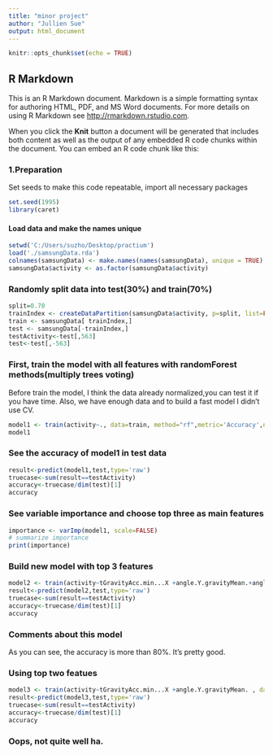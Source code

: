 ---
title: "minor project"
author: "Jullien Sue"
output: html_document
---

```{r setup, include=FALSE}
knitr::opts_chunk$set(echo = TRUE)
```

## R Markdown

This is an R Markdown document. Markdown is a simple formatting syntax for authoring HTML, PDF, and MS Word documents. For more details on using R Markdown see <http://rmarkdown.rstudio.com>.

When you click the **Knit** button a document will be generated that includes both content as well as the output of any embedded R code chunks within the document. You can embed an R code chunk like this:

### 1.Preparation

Set seeds to make this code repeatable, import all necessary packages
```{r set seed}
set.seed(1995)
library(caret)
```

#### Load data and make the names unique
```{r }
setwd('C:/Users/suzho/Desktop/practium')
load('./samsungData.rda')
colnames(samsungData) <- make.names(names(samsungData), unique = TRUE)
samsungData$activity <- as.factor(samsungData$activity)
```


### Randomly split data into test(30%) and train(70%)
```{r }
split=0.70
trainIndex <- createDataPartition(samsungData$activity, p=split, list=FALSE)
train <- samsungData[ trainIndex,]
test <- samsungData[-trainIndex,]
testActivity<-test[,563]
test<-test[,-563]
```

### First, train the model with all features with randomForest methods(multiply trees voting)

Before train the model, I think the data already normalized,you can test it if you have time.
Also, we have enough data and to build a fast model I didn't use CV.

```{r }
model1 <- train(activity~., data=train, method="rf",metric='Accuracy',ntree=10)
model1

```

### See the accuracy of model1 in test data
```{r }
result<-predict(model1,test,type='raw')
truecase<-sum(result==testActivity)
accuracy<-truecase/dim(test)[1]
accuracy

```

### See variable importance and choose top three as main features
```{r }
importance <- varImp(model1, scale=FALSE)
# summarize importance
print(importance)
```


### Build new model with top 3 features
```{r }
model2 <- train(activity~tGravityAcc.min...X +angle.Y.gravityMean.+angle.X.gravityMean. , data=train, method="rf",metric='Accuracy',ntree=10)
result<-predict(model2,test,type='raw')
truecase<-sum(result==testActivity)
accuracy<-truecase/dim(test)[1]
accuracy
```


### Comments about this model

As you can see, the accuracy is more than 80%. It's pretty good.

### Using top two featues
```{r }
model3 <- train(activity~tGravityAcc.min...X +angle.Y.gravityMean. , data=train, method="rf",metric='Accuracy',ntree=10)
result<-predict(model3,test,type='raw')
truecase<-sum(result==testActivity)
accuracy<-truecase/dim(test)[1]
accuracy
```


### Oops, not quite well ha.


